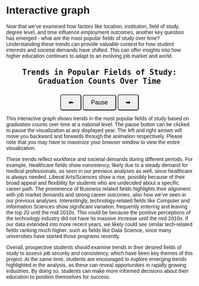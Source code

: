 # Interactive graph

```{=html}
<p></p>
```

Now that we’ve examined how factors like location, institution, field of study, degree level, and time influence employment outcomes, another key question has emerged - what are the most popular fields of study over time? Understanding these trends can provide valuable context for how student interests and societal demands have shifted. This can offer insights into how higher education continues to adapt to an evolving job market and world.

::: {style="text-align: center; font-size: 24px; font-weight: bold;"}
```         
Trends in Popular Fields of Study: Graduation Counts Over Time
```
:::

```{=html}
<style>
  * {
    font-family: sans-serif;
  }
  .bar {
    stroke: black;
    stroke-width: 1px;
  }
  .label {
    font-size: 12px;
    fill: black;
  }
  .year {
    font-size: 40px;
    fill: gray;
    text-anchor: end;
  }
   #button-container {
    display: flex; 
    justify-content: center; 
    gap: 10px;
  }
button {
  padding: 10px 20px;
  font-size: 16px;
  border-radius: 5px;
  cursor: pointer;
}
#plot-container {
  text-align: center; 
  margin-top: 20px;
}

</style>
```

::::: {#plot-container}
::: {#plot}
:::

::: button-container
```{=html}         
<button id="left" type="button">⬅</button>
<button id="pause" type="button">Pause</button>
<button id="right" type="button">➡</button>
```
:::
:::::

```{=html}
<script src="https://cdn.jsdelivr.net/npm/d3@7"></script>
```

```{=html}
<script src="scripts/myscript.js"></script>
```

```{=html}
<p></p>
```

This interactive graph shows trends in the most popular fields of study based on graduation counts over time at a national level. The pause button can be clicked to pause the visualization at any displayed year. The left and right arrows will move you backward and forwards through the animation respectively. Please note that you may have to maximize your browser window to view the entire visualization.

These trends reflect workforce and societal demands during different periods. For example, Healthcare fields show consistency, likely due to a steady demand for medical professionals, as seen in our previous analyses as well, since healthcare is always needed. Liberal Arts/Sciences show a rise, possibly because of their broad appeal and flexibility for students who are undecided about a specific career path. The prominence of Business related fields highlights their alignment with job market demands and strong career outcomes, also how we've seen in our previous analyses. Interestingly, technology-related fields like Computer and Information Sciences show significant variation, frequently entering and leaving the top 20 until the mid 2010s. This could be because the positive perceptions of the technology industry did not have its massive increase until the mid 2010s. If our data extended into more recent years, we likely could see similar tech-related fields ranking much higher, such as fields like Data Science, since many universities have started those programs recently.

Overall, prospective students should examine trends in their desired fields of study to assess job security and consistency, which have been key themes of this project. At the same time, students are encouraged to explore emerging trends highlighted in the analysis, as these can reveal opportunities in rapidly growing industries. By doing so, students can make more informed decisions about their education to position themselves for success.
